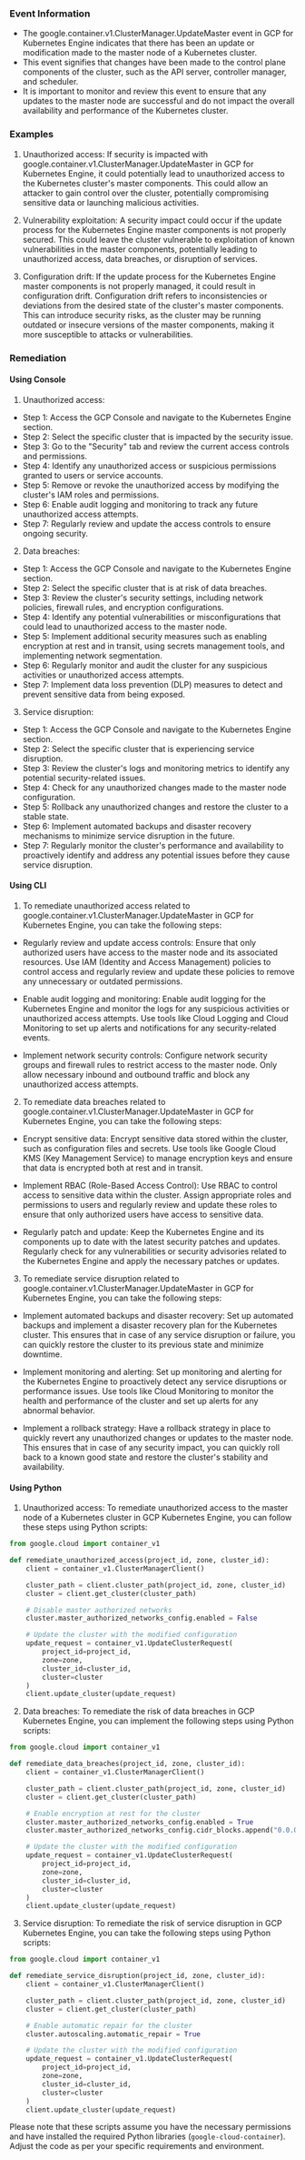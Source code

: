 
### Event Information

- The google.container.v1.ClusterManager.UpdateMaster event in GCP for Kubernetes Engine indicates that there has been an update or modification made to the master node of a Kubernetes cluster.
- This event signifies that changes have been made to the control plane components of the cluster, such as the API server, controller manager, and scheduler.
- It is important to monitor and review this event to ensure that any updates to the master node are successful and do not impact the overall availability and performance of the Kubernetes cluster.


### Examples

1. Unauthorized access: If security is impacted with google.container.v1.ClusterManager.UpdateMaster in GCP for Kubernetes Engine, it could potentially lead to unauthorized access to the Kubernetes cluster's master components. This could allow an attacker to gain control over the cluster, potentially compromising sensitive data or launching malicious activities.

2. Vulnerability exploitation: A security impact could occur if the update process for the Kubernetes Engine master components is not properly secured. This could leave the cluster vulnerable to exploitation of known vulnerabilities in the master components, potentially leading to unauthorized access, data breaches, or disruption of services.

3. Configuration drift: If the update process for the Kubernetes Engine master components is not properly managed, it could result in configuration drift. Configuration drift refers to inconsistencies or deviations from the desired state of the cluster's master components. This can introduce security risks, as the cluster may be running outdated or insecure versions of the master components, making it more susceptible to attacks or vulnerabilities.

### Remediation

#### Using Console

1. Unauthorized access:
- Step 1: Access the GCP Console and navigate to the Kubernetes Engine section.
- Step 2: Select the specific cluster that is impacted by the security issue.
- Step 3: Go to the "Security" tab and review the current access controls and permissions.
- Step 4: Identify any unauthorized access or suspicious permissions granted to users or service accounts.
- Step 5: Remove or revoke the unauthorized access by modifying the cluster's IAM roles and permissions.
- Step 6: Enable audit logging and monitoring to track any future unauthorized access attempts.
- Step 7: Regularly review and update the access controls to ensure ongoing security.

2. Data breaches:
- Step 1: Access the GCP Console and navigate to the Kubernetes Engine section.
- Step 2: Select the specific cluster that is at risk of data breaches.
- Step 3: Review the cluster's security settings, including network policies, firewall rules, and encryption configurations.
- Step 4: Identify any potential vulnerabilities or misconfigurations that could lead to unauthorized access to the master node.
- Step 5: Implement additional security measures such as enabling encryption at rest and in transit, using secrets management tools, and implementing network segmentation.
- Step 6: Regularly monitor and audit the cluster for any suspicious activities or unauthorized access attempts.
- Step 7: Implement data loss prevention (DLP) measures to detect and prevent sensitive data from being exposed.

3. Service disruption:
- Step 1: Access the GCP Console and navigate to the Kubernetes Engine section.
- Step 2: Select the specific cluster that is experiencing service disruption.
- Step 3: Review the cluster's logs and monitoring metrics to identify any potential security-related issues.
- Step 4: Check for any unauthorized changes made to the master node configuration.
- Step 5: Rollback any unauthorized changes and restore the cluster to a stable state.
- Step 6: Implement automated backups and disaster recovery mechanisms to minimize service disruption in the future.
- Step 7: Regularly monitor the cluster's performance and availability to proactively identify and address any potential issues before they cause service disruption.

#### Using CLI

1. To remediate unauthorized access related to google.container.v1.ClusterManager.UpdateMaster in GCP for Kubernetes Engine, you can take the following steps:

- Regularly review and update access controls: Ensure that only authorized users have access to the master node and its associated resources. Use IAM (Identity and Access Management) policies to control access and regularly review and update these policies to remove any unnecessary or outdated permissions.

- Enable audit logging and monitoring: Enable audit logging for the Kubernetes Engine and monitor the logs for any suspicious activities or unauthorized access attempts. Use tools like Cloud Logging and Cloud Monitoring to set up alerts and notifications for any security-related events.

- Implement network security controls: Configure network security groups and firewall rules to restrict access to the master node. Only allow necessary inbound and outbound traffic and block any unauthorized access attempts.

2. To remediate data breaches related to google.container.v1.ClusterManager.UpdateMaster in GCP for Kubernetes Engine, you can take the following steps:

- Encrypt sensitive data: Encrypt sensitive data stored within the cluster, such as configuration files and secrets. Use tools like Google Cloud KMS (Key Management Service) to manage encryption keys and ensure that data is encrypted both at rest and in transit.

- Implement RBAC (Role-Based Access Control): Use RBAC to control access to sensitive data within the cluster. Assign appropriate roles and permissions to users and regularly review and update these roles to ensure that only authorized users have access to sensitive data.

- Regularly patch and update: Keep the Kubernetes Engine and its components up to date with the latest security patches and updates. Regularly check for any vulnerabilities or security advisories related to the Kubernetes Engine and apply the necessary patches or updates.

3. To remediate service disruption related to google.container.v1.ClusterManager.UpdateMaster in GCP for Kubernetes Engine, you can take the following steps:

- Implement automated backups and disaster recovery: Set up automated backups and implement a disaster recovery plan for the Kubernetes cluster. This ensures that in case of any service disruption or failure, you can quickly restore the cluster to its previous state and minimize downtime.

- Implement monitoring and alerting: Set up monitoring and alerting for the Kubernetes Engine to proactively detect any service disruptions or performance issues. Use tools like Cloud Monitoring to monitor the health and performance of the cluster and set up alerts for any abnormal behavior.

- Implement a rollback strategy: Have a rollback strategy in place to quickly revert any unauthorized changes or updates to the master node. This ensures that in case of any security impact, you can quickly roll back to a known good state and restore the cluster's stability and availability.

#### Using Python

1. Unauthorized access: To remediate unauthorized access to the master node of a Kubernetes cluster in GCP Kubernetes Engine, you can follow these steps using Python scripts:

```python
from google.cloud import container_v1

def remediate_unauthorized_access(project_id, zone, cluster_id):
    client = container_v1.ClusterManagerClient()

    cluster_path = client.cluster_path(project_id, zone, cluster_id)
    cluster = client.get_cluster(cluster_path)

    # Disable master authorized networks
    cluster.master_authorized_networks_config.enabled = False

    # Update the cluster with the modified configuration
    update_request = container_v1.UpdateClusterRequest(
        project_id=project_id,
        zone=zone,
        cluster_id=cluster_id,
        cluster=cluster
    )
    client.update_cluster(update_request)
```

2. Data breaches: To remediate the risk of data breaches in GCP Kubernetes Engine, you can implement the following steps using Python scripts:

```python
from google.cloud import container_v1

def remediate_data_breaches(project_id, zone, cluster_id):
    client = container_v1.ClusterManagerClient()

    cluster_path = client.cluster_path(project_id, zone, cluster_id)
    cluster = client.get_cluster(cluster_path)

    # Enable encryption at rest for the cluster
    cluster.master_authorized_networks_config.enabled = True
    cluster.master_authorized_networks_config.cidr_blocks.append("0.0.0.0/0")

    # Update the cluster with the modified configuration
    update_request = container_v1.UpdateClusterRequest(
        project_id=project_id,
        zone=zone,
        cluster_id=cluster_id,
        cluster=cluster
    )
    client.update_cluster(update_request)
```

3. Service disruption: To remediate the risk of service disruption in GCP Kubernetes Engine, you can take the following steps using Python scripts:

```python
from google.cloud import container_v1

def remediate_service_disruption(project_id, zone, cluster_id):
    client = container_v1.ClusterManagerClient()

    cluster_path = client.cluster_path(project_id, zone, cluster_id)
    cluster = client.get_cluster(cluster_path)

    # Enable automatic repair for the cluster
    cluster.autoscaling.automatic_repair = True

    # Update the cluster with the modified configuration
    update_request = container_v1.UpdateClusterRequest(
        project_id=project_id,
        zone=zone,
        cluster_id=cluster_id,
        cluster=cluster
    )
    client.update_cluster(update_request)
```

Please note that these scripts assume you have the necessary permissions and have installed the required Python libraries (`google-cloud-container`). Adjust the code as per your specific requirements and environment.

